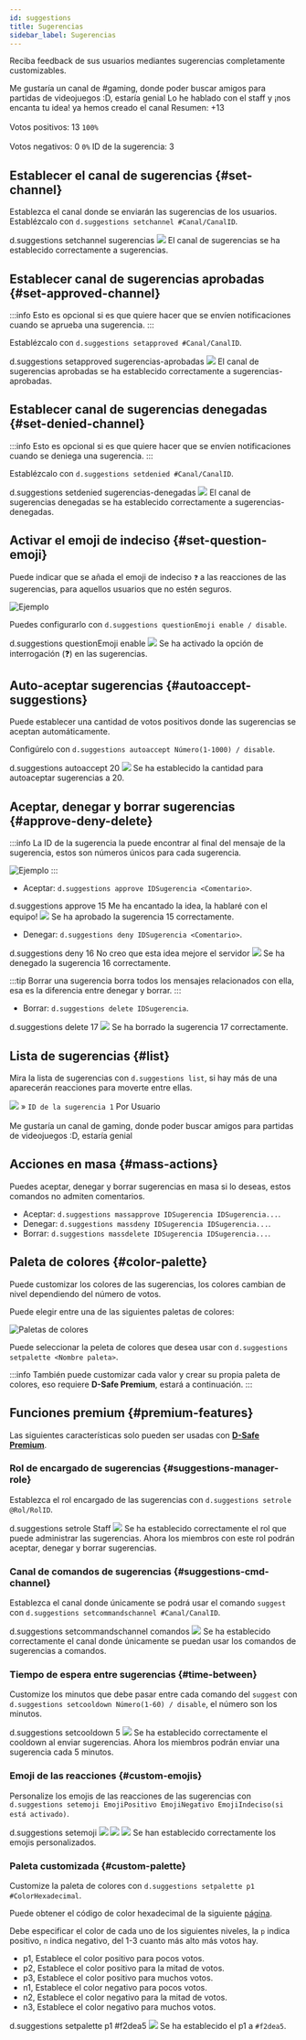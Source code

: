 ```yaml
---
id: suggestions
title: Sugerencias
sidebar_label: Sugerencias
---
```


Reciba feedback de sus usuarios mediantes sugerencias completamente customizables.

<DiscordMessages>
  <discord-message author="D-Safe" avatar="https://i.imgur.com/FFBgOWE.png" bot='true' verified='true'>
      <discord-embed slot="embeds" author-image="https://i.imgur.com/rhJnYCl.png" author-name="Usuario#0000" color="#a9eda4" timestamp="12/01/2020">
                            Me gustaría un canal de #gaming, donde poder buscar amigos para partidas de videojuegos :D, estaría genial
        <discord-embed-fields slot="fields">
        <discord-embed-field field-title="Comentario del staff" inline="1" inline-index="1">Lo he hablado con el staff y ¡nos encanta tu idea! ya hemos creado el canal
        </discord-embed-field>
        <discord-embed-field field-title="Estadísticas" inline="2" inline-index="2">
                                    Resumen: <bold>+13</bold><br></br>
                                    Votos positivos: <bold>13</bold> <code>100%</code><br></br>
                                    Votos negativos: <bold>0</bold> <code>0%</code>
        </discord-embed-field>
        </discord-embed-fields>
        <span slot="footer">ID de la sugerencia: 3</span>
      </discord-embed>
      </discord-message>
</DiscordMessages>

## Establecer el canal de sugerencias {#set-channel}
Establezca el canal donde se enviarán las sugerencias de los usuarios.
Establézcalo con `d.suggestions setchannel #Canal/CanalID`.

<DiscordMessages>
  <DiscordMessage author="Usuario" avatar="red">d.suggestions setchannel <discord-mention type="channel">sugerencias</discord-mention></DiscordMessage>
  <discord-message author="D-Safe" avatar="https://i.imgur.com/FFBgOWE.png" bot='true' verified='true'><img className="discord-emoji" src="https://cdn.discordapp.com/emojis/847563585025474643.png?v=1"></img> El canal de sugerencias se ha establecido correctamente a <discord-mention type="channel">sugerencias</discord-mention>.</discord-message>
</DiscordMessages>

## Establecer canal de sugerencias aprobadas {#set-approved-channel}
:::info
Esto es opcional si es que quiere hacer que se envíen notificaciones cuando se aprueba una sugerencia.
:::

Establézcalo  con `d.suggestions setapproved #Canal/CanalID`.

<DiscordMessages>
  <DiscordMessage author="Usuario" avatar="red">d.suggestions setapproved <discord-mention type="channel">sugerencias-aprobadas</discord-mention></DiscordMessage>
  <discord-message author="D-Safe" avatar="https://i.imgur.com/FFBgOWE.png" bot='true' verified='true'><img className="discord-emoji" src="https://cdn.discordapp.com/emojis/847563585025474643.png?v=1"></img> El canal de sugerencias aprobadas se ha establecido correctamente a <discord-mention type="channel">sugerencias-aprobadas</discord-mention>.</discord-message>
</DiscordMessages>

## Establecer canal de sugerencias denegadas {#set-denied-channel}
:::info
Esto es opcional si es que quiere hacer que se envíen notificaciones cuando se deniega una sugerencia.
:::

Establézcalo con `d.suggestions setdenied #Canal/CanalID`.

<DiscordMessages>
  <DiscordMessage author="Usuario" avatar="red">d.suggestions setdenied <discord-mention type="channel">sugerencias-denegadas</discord-mention></DiscordMessage>
  <discord-message author="D-Safe" avatar="https://i.imgur.com/FFBgOWE.png" bot='true' verified='true'><img className="discord-emoji" src="https://cdn.discordapp.com/emojis/847563585025474643.png?v=1"></img> El canal de sugerencias denegadas se ha establecido correctamente a <discord-mention type="channel">sugerencias-denegadas</discord-mention>.</discord-message>
</DiscordMessages>

## Activar el emoji de indeciso {#set-question-emoji}
Puede indicar que se añada el emoji de indeciso `❓` a las reacciones de las sugerencias, para aquellos usuarios que no estén seguros.

![Ejemplo](https://i.imgur.com/ARFrHal.png)

Puedes configurarlo con `d.suggestions questionEmoji enable / disable`.

<DiscordMessages>
  <DiscordMessage author="Usuario" avatar="red">d.suggestions questionEmoji enable</DiscordMessage>
  <discord-message author="D-Safe" avatar="https://i.imgur.com/FFBgOWE.png" bot='true' verified='true'><img className="discord-emoji" src="https://cdn.discordapp.com/emojis/847563585025474643.png?v=1"></img> Se ha activado la opción de interrogación (❓) en las sugerencias.</discord-message>
</DiscordMessages>

## Auto-aceptar sugerencias {#autoaccept-suggestions}
Puede establecer una cantidad de votos positivos donde las sugerencias se aceptan automáticamente.

Configúrelo con `d.suggestions autoaccept Número(1-1000) / disable`.

<DiscordMessages>
  <DiscordMessage author="Usuario" avatar="red">d.suggestions autoaccept 20</DiscordMessage>
  <discord-message author="D-Safe" avatar="https://i.imgur.com/FFBgOWE.png" bot='true' verified='true'><img className="discord-emoji" src="https://cdn.discordapp.com/emojis/847563585025474643.png?v=1"></img> Se ha establecido la cantidad para autoaceptar sugerencias a <bold>20</bold>.</discord-message>
</DiscordMessages>

## Aceptar, denegar y borrar sugerencias {#approve-deny-delete}
:::info
La ID de la sugerencia la puede encontrar al final del mensaje de la sugerencia, estos son números únicos para cada sugerencia.

![Ejemplo](https://i.imgur.com/y0wOy7i.png)
:::

* Aceptar: `d.suggestions approve IDSugerencia <Comentario>`.

<DiscordMessages>
  <DiscordMessage author="Usuario" avatar="red">d.suggestions approve 15 Me ha encantado la idea, la hablaré con el equipo!</DiscordMessage>
  <discord-message author="D-Safe" avatar="https://i.imgur.com/FFBgOWE.png" bot='true' verified='true'><img className="discord-emoji" src="https://cdn.discordapp.com/emojis/847563585025474643.png?v=1"></img> Se ha aprobado la sugerencia <bold>15</bold> correctamente.</discord-message>
</DiscordMessages>


* Denegar: `d.suggestions deny IDSugerencia <Comentario>`.

<DiscordMessages>
  <DiscordMessage author="Usuario" avatar="red">d.suggestions deny 16 No creo que esta idea mejore el servidor</DiscordMessage>
  <discord-message author="D-Safe" avatar="https://i.imgur.com/FFBgOWE.png" bot='true' verified='true'><img className="discord-emoji" src="https://cdn.discordapp.com/emojis/847563585025474643.png?v=1"></img> Se ha denegado la sugerencia <bold>16</bold> correctamente.</discord-message>
</DiscordMessages>


:::tip
Borrar una sugerencia borra todos los mensajes relacionados con ella, esa es la diferencia entre denegar y borrar.
:::

* Borrar: `d.suggestions delete IDSugerencia`.

<DiscordMessages>
  <DiscordMessage author="Usuario" avatar="red">d.suggestions delete 17</DiscordMessage>
  <discord-message author="D-Safe" avatar="https://i.imgur.com/FFBgOWE.png" bot='true' verified='true'><img className="discord-emoji" src="https://cdn.discordapp.com/emojis/847563585025474643.png?v=1"></img> Se ha borrado la sugerencia <bold>17</bold> correctamente.</discord-message>
</DiscordMessages>


## Lista de sugerencias {#list}
Mira la lista de sugerencias con `d.suggestions list`, si hay más de una aparecerán reacciones para moverte entre ellas.

<DiscordMessages>
  <discord-message author="D-Safe" avatar="https://i.imgur.com/FFBgOWE.png" bot='true' verified='true'>
      <discord-embed slot="embeds" color="#7289da" timestamp="12/01/2020" embed-title="Sugerencias pendientes" thumbnail="https://i.imgur.com/sdtCxV3.png">
        <img className="discord-emoji" src="https://cdn.discordapp.com/emojis/779658830421557290.png?v=1"></img> » <code>ID de la sugerencia 1</code> Por <discord-mention type="member">Usuario</discord-mention><br></br>Me gustaría un canal de <discord-mention type="channel">gaming</discord-mention>, donde poder buscar amigos para partidas de videojuegos :D, estaría genial
      </discord-embed>
      </discord-message>
</DiscordMessages>

## Acciones en masa {#mass-actions}
Puedes aceptar, denegar y borrar sugerencias en masa si lo deseas, estos comandos no admiten comentarios.

* Aceptar: `d.suggestions massapprove IDSugerencia IDSugerencia...`.
* Denegar: `d.suggestions massdeny IDSugerencia IDSugerencia...`.
* Borrar: `d.suggestions massdelete IDSugerencia IDSugerencia...`.

## Paleta de colores {#color-palette}
Puede customizar los colores de las sugerencias, los colores cambian de nivel dependiendo del número de votos.

Puede elegir entre una de las siguientes paletas de colores:

![Paletas de colores](https://i.imgur.com/e0wPvwV.png)

Puede seleccionar la peleta de colores que desea usar con `d.suggestions setpalette <Nombre paleta>`.

:::info
También puede customizar cada valor y crear su propia paleta de colores, eso requiere **D-Safe Premium**, estará a continuación.
:::

## Funciones premium {#premium-features}
Las siguientes características solo pueden ser usadas con **[D-Safe Premium](#premium)**.

### Rol de encargado de sugerencias {#suggestions-manager-role}
Establezca el rol encargado de las sugerencias con `d.suggestions setrole @Rol/RolID`.

<DiscordMessages>
  <DiscordMessage author="Usuario" avatar="red">d.suggestions setrole <discord-mention type="role">Staff</discord-mention></DiscordMessage>
  <discord-message author="D-Safe" avatar="https://i.imgur.com/FFBgOWE.png" bot='true' verified='true'><img className="discord-emoji" src="https://cdn.discordapp.com/emojis/847563585025474643.png?v=1"></img> Se ha establecido correctamente el rol que puede administrar las sugerencias. Ahora los miembros con este rol podrán aceptar, denegar y borrar sugerencias.</discord-message>
</DiscordMessages>

### Canal de comandos de sugerencias {#suggestions-cmd-channel}
Establezca el canal donde únicamente se podrá usar el comando `suggest` con `d.suggestions setcommandschannel #Canal/CanalID`.

<DiscordMessages>
  <DiscordMessage author="Usuario" avatar="red">d.suggestions setcommandschannel <discord-mention type="channel">comandos</discord-mention></DiscordMessage>
  <discord-message author="D-Safe" avatar="https://i.imgur.com/FFBgOWE.png" bot='true' verified='true'><img className="discord-emoji" src="https://cdn.discordapp.com/emojis/847563585025474643.png?v=1"></img> Se ha establecido correctamente el canal donde únicamente se puedan usar los comandos de sugerencias a <discord-mention type="channel">comandos</discord-mention>.</discord-message>
</DiscordMessages>

### Tiempo de espera entre sugerencias {#time-between}
Customize los minutos que debe pasar entre cada comando del `suggest` con `d.suggestions setcooldown Número(1-60) / disable`, el número son los minutos.

<DiscordMessages>
  <DiscordMessage author="Usuario" avatar="red">d.suggestions setcooldown 5</DiscordMessage>
  <discord-message author="D-Safe" avatar="https://i.imgur.com/FFBgOWE.png" bot='true' verified='true'><img className="discord-emoji" src="https://cdn.discordapp.com/emojis/847563585025474643.png?v=1"></img> Se ha establecido correctamente el cooldown al enviar sugerencias. Ahora los miembros podrán enviar una sugerencia cada <bold>5</bold> minutos.</discord-message>
</DiscordMessages>

### Emoji de las reacciones {#custom-emojis}
Personalize los emojis de las reacciones de las sugerencias con `d.suggestions setemoji EmojiPositivo EmojiNegativo EmojiIndeciso(si está activado)`.

<DiscordMessages>
  <DiscordMessage author="Usuario" avatar="red">d.suggestions setemoji <img class="discord-emoji" src="https://cdn.discordapp.com/emojis/700003446971170937.png?v=1"></img> <img class="discord-emoji" src="https://cdn.discordapp.com/emojis/700003446928965652.png?v=1"></img></DiscordMessage>
  <discord-message author="D-Safe" avatar="https://i.imgur.com/FFBgOWE.png" bot='true' verified='true'><img className="discord-emoji" src="https://cdn.discordapp.com/emojis/847563585025474643.png?v=1"></img> Se han establecido correctamente los emojis personalizados.</discord-message>
</DiscordMessages>

### Paleta customizada {#custom-palette}
Customize la paleta de colores con `d.suggestions setpalette p1 #ColorHexadecimal`.

Puede obtener el código de color hexadecimal de la siguiente [página](https://htmlcolorcodes.com/).

Debe especificar el color de cada uno de los siguientes niveles, la `p` indica positivo, `n` indica negativo, del 1-3 cuanto más alto más votos hay.
* p1, Establece el color positivo para pocos votos.
* p2, Establece el color positivo para la mitad de votos.
* p3, Establece el color positivo para muchos votos.
* n1, Establece el color negativo para pocos votos.
* n2, Establece el color negativo para la mitad de votos.
* n3, Establece el color negativo para muchos votos.

<DiscordMessages>
  <DiscordMessage author="Usuario" avatar="red">d.suggestions setpalette p1 #f2dea5</DiscordMessage>
  <discord-message author="D-Safe" avatar="https://i.imgur.com/FFBgOWE.png" bot='true' verified='true'><img className="discord-emoji" src="https://cdn.discordapp.com/emojis/847563585025474643.png?v=1"></img> Se ha establecido el <bold>p1</bold> a <code>#f2dea5</code>.</discord-message>
</DiscordMessages>